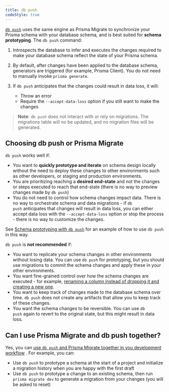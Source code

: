 ```yaml
---
title: db push
codeStyle: true
---
```


<TopBlock>

[`db push`](../../../reference/api-reference/command-reference#db-push) <span class="api"></span> uses the same engine as Prisma Migrate to synchronize your Prisma schema with your database schema, and is best suited for **schema prototyping**. The `db push` command:

1. Introspects the database to infer and executes the changes required to make your database schema reflect the state of your Prisma schema.
2. By default, after changes have been applied to the database schema, generators are triggered (for example, Prisma Client). You do not need to manually invoke `prisma generate`.
3. If `db push` anticipates that the changes could result in data loss, it will:

   - Throw an error
   - Require the `--accept-data-loss` option if you still want to make the changes

> **Note**: `db push` does not interact with or rely on migrations. The migrations table will no be updated, and no migration files will be generated.

</TopBlock>

## Choosing <inlinecode>db push</inlinecode> or Prisma Migrate

`db push` works well if:

- You want to **quickly prototype and iterate** on schema design locally without the need to deploy these changes to other environments such as other developers, or staging and production environments.
- You are prioritizing reaching a **desired end-state** and not the changes or steps executed to reach that end-state (there is no way to preview changes made by `db push`)
- You do not need to control how schema changes impact data. There is no way to orchestrate schema and data migrations - if `db push` anticipates that changes will result in data loss, you can either accept data loss with the `--accept-data-loss` option or stop the process - there is no way to customize the changes.

See [Schema prototyping with `db push`](../../../guides/database/prototyping-schema-db-push) <span class="guide"></span> for an example of how to use `db push` in this way.

`db push` is **not recommended** if:

- You want to replicate your schema changes in other environments without losing data. You can use `db push` for prototyping, but you should use migrations to commit the schema changes and apply these in your other environments.
- You want fine-grained control over how the schema changes are executed - for example, [renaming a column instead of dropping it and creating a new one](../../../guides/database/developing-with-prisma-migrate/advanced-migrate-scenarios#renaming-a-field).
- You want to keep track of changes made to the database schema over time. `db push` does not create any artifacts that allow you to keep track of these changes.
- You want the schema changes to be reversible. You can use `db push` again to revert to the original state, but this might result in data loss.

## Can I use Prisma Migrate and <inlinecode>db push</inlinecode> together?

Yes, you can [use `db push` and Prisma Migrate together in you development workflow](../../../guides/database/prototyping-schema-db-push) <span class="guide"></span>. For example, you can:

- Use `db push` to prototype a schema at the start of a project and initialize a migration history when you are happy with the first draft
- Use `db push` to prototype a change to an existing schema, then run `prisma migrate dev` to generate a migration from your changes (you will be asked to reset)
